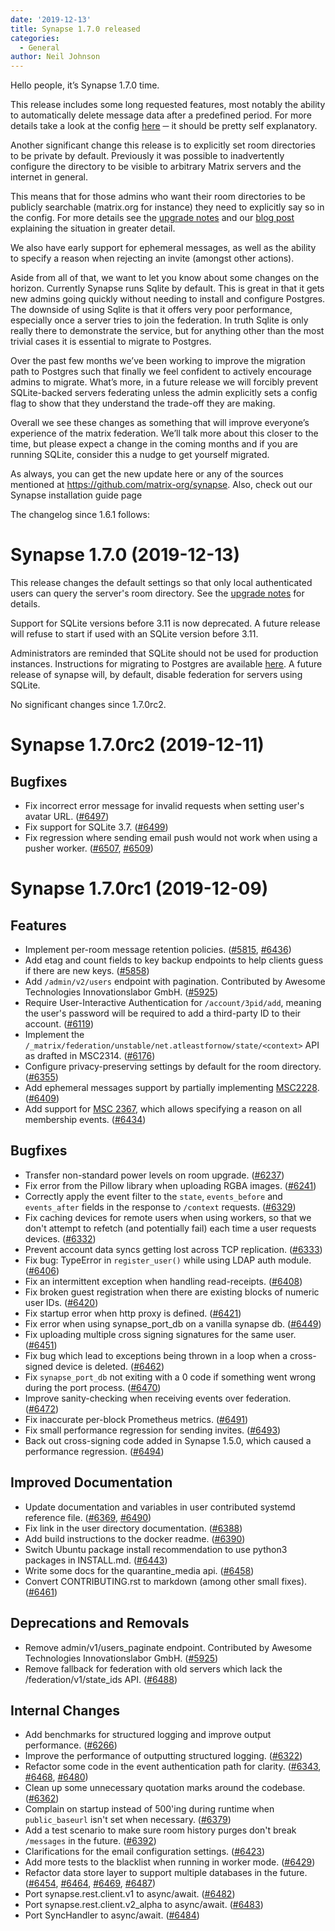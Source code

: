 ```yaml
---
date: '2019-12-13'
title: Synapse 1.7.0 released
categories:
  - General
author: Neil Johnson
---
```


Hello people, it’s Synapse 1.7.0 time.

This release includes some long requested features, most notably the ability to automatically delete message data after a predefined period. For more details take a look at the config [here](https://github.com/matrix-org/synapse/blob/v1.7.0/docs/sample_config.yaml#L332-L393) ─ it should be pretty self explanatory.

Another significant change this release is to explicitly set room directories to be private by default. Previously it was possible to inadvertently configure the directory to be visible to arbitrary Matrix servers and the internet in general.

This means that for those admins who want their room directories to be publicly searchable (matrix.org for instance) they need to explicitly say so in the config. For more details see the [upgrade notes](https://github.com/matrix-org/synapse/blob/v1.7.0/UPGRADE.rst#upgrading-to-v170) and our [blog post](https://matrix.org/blog/2019/11/09/avoiding-unwelcome-visitors-on-private-matrix-servers/) explaining the situation in greater detail.

We also have early support for ephemeral messages, as well as the ability to specify a reason when rejecting an invite (amongst other actions).

Aside from all of that, we want to let you know about some changes on the horizon. Currently Synapse runs Sqlite by default. This is great in that it gets new admins going quickly without needing to install and configure Postgres. The downside of using Sqlite is that it offers very poor performance, especially once a server tries to join the federation. In truth Sqlite is only really there to demonstrate the service, but for anything other than the most trivial cases it is essential to migrate to Postgres.

Over the past few months we’ve been working to improve the migration path to Postgres such that finally we feel confident to actively encourage admins to migrate. What’s more, in a future release we will forcibly prevent SQLite-backed servers federating unless the admin explicitly sets a config flag to show that they understand the trade-off they are making.

Overall we see these changes as something that will improve everyone’s experience of the matrix federation. We’ll talk more about this closer to the time, but please expect a change in the coming months and if you are running SQLite, consider this a nudge to get yourself migrated.

As always, you can get the new update here or any of the sources mentioned at https://github.com/matrix-org/synapse. Also, check out our Synapse installation guide page

The changelog since 1.6.1 follows:


Synapse 1.7.0 (2019-12-13)
==========================

This release changes the default settings so that only local authenticated users can query the server's room directory. See the [upgrade notes](https://github.com/matrix-org/synapse/blob/v1.7.0/UPGRADE.rst#upgrading-to-v170) for details.

Support for SQLite versions before 3.11 is now deprecated. A future release will refuse to start if used with an SQLite version before 3.11.

Administrators are reminded that SQLite should not be used for production instances. Instructions for migrating to Postgres are available [here](https://github.com/matrix-org/synapse/blob/v1.7.0/docs/postgres.md). A future release of synapse will, by default, disable federation for servers using SQLite.

No significant changes since 1.7.0rc2.


Synapse 1.7.0rc2 (2019-12-11)
=============================

Bugfixes
--------

- Fix incorrect error message for invalid requests when setting user's avatar URL. ([\#6497](https://github.com/matrix-org/synapse/issues/6497))
- Fix support for SQLite 3.7. ([\#6499](https://github.com/matrix-org/synapse/issues/6499))
- Fix regression where sending email push would not work when using a pusher worker. ([\#6507](https://github.com/matrix-org/synapse/issues/6507), [\#6509](https://github.com/matrix-org/synapse/issues/6509))


Synapse 1.7.0rc1 (2019-12-09)
=============================

Features
--------

- Implement per-room message retention policies. ([\#5815](https://github.com/matrix-org/synapse/issues/5815), [\#6436](https://github.com/matrix-org/synapse/issues/6436))
- Add etag and count fields to key backup endpoints to help clients guess if there are new keys. ([\#5858](https://github.com/matrix-org/synapse/issues/5858))
- Add `/admin/v2/users` endpoint with pagination. Contributed by Awesome Technologies Innovationslabor GmbH. ([\#5925](https://github.com/matrix-org/synapse/issues/5925))
- Require User-Interactive Authentication for `/account/3pid/add`, meaning the user's password will be required to add a third-party ID to their account. ([\#6119](https://github.com/matrix-org/synapse/issues/6119))
- Implement the `/_matrix/federation/unstable/net.atleastfornow/state/<context>` API as drafted in MSC2314. ([\#6176](https://github.com/matrix-org/synapse/issues/6176))
- Configure privacy-preserving settings by default for the room directory. ([\#6355](https://github.com/matrix-org/synapse/issues/6355))
- Add ephemeral messages support by partially implementing [MSC2228](https://github.com/matrix-org/matrix-doc/pull/2228). ([\#6409](https://github.com/matrix-org/synapse/issues/6409))
- Add support for [MSC 2367](https://github.com/matrix-org/matrix-doc/pull/2367), which allows specifying a reason on all membership events. ([\#6434](https://github.com/matrix-org/synapse/issues/6434))


Bugfixes
--------

- Transfer non-standard power levels on room upgrade. ([\#6237](https://github.com/matrix-org/synapse/issues/6237))
- Fix error from the Pillow library when uploading RGBA images. ([\#6241](https://github.com/matrix-org/synapse/issues/6241))
- Correctly apply the event filter to the `state`, `events_before` and `events_after` fields in the response to `/context` requests. ([\#6329](https://github.com/matrix-org/synapse/issues/6329))
- Fix caching devices for remote users when using workers, so that we don't attempt to refetch (and potentially fail) each time a user requests devices. ([\#6332](https://github.com/matrix-org/synapse/issues/6332))
- Prevent account data syncs getting lost across TCP replication. ([\#6333](https://github.com/matrix-org/synapse/issues/6333))
- Fix bug: TypeError in `register_user()` while using LDAP auth module. ([\#6406](https://github.com/matrix-org/synapse/issues/6406))
- Fix an intermittent exception when handling read-receipts. ([\#6408](https://github.com/matrix-org/synapse/issues/6408))
- Fix broken guest registration when there are existing blocks of numeric user IDs. ([\#6420](https://github.com/matrix-org/synapse/issues/6420))
- Fix startup error when http proxy is defined. ([\#6421](https://github.com/matrix-org/synapse/issues/6421))
- Fix error when using synapse_port_db on a vanilla synapse db. ([\#6449](https://github.com/matrix-org/synapse/issues/6449))
- Fix uploading multiple cross signing signatures for the same user. ([\#6451](https://github.com/matrix-org/synapse/issues/6451))
- Fix bug which lead to exceptions being thrown in a loop when a cross-signed device is deleted. ([\#6462](https://github.com/matrix-org/synapse/issues/6462))
- Fix `synapse_port_db` not exiting with a 0 code if something went wrong during the port process. ([\#6470](https://github.com/matrix-org/synapse/issues/6470))
- Improve sanity-checking when receiving events over federation. ([\#6472](https://github.com/matrix-org/synapse/issues/6472))
- Fix inaccurate per-block Prometheus metrics. ([\#6491](https://github.com/matrix-org/synapse/issues/6491))
- Fix small performance regression for sending invites. ([\#6493](https://github.com/matrix-org/synapse/issues/6493))
- Back out cross-signing code added in Synapse 1.5.0, which caused a performance regression. ([\#6494](https://github.com/matrix-org/synapse/issues/6494))


Improved Documentation
----------------------

- Update documentation and variables in user contributed systemd reference file. ([\#6369](https://github.com/matrix-org/synapse/issues/6369), [\#6490](https://github.com/matrix-org/synapse/issues/6490))
- Fix link in the user directory documentation. ([\#6388](https://github.com/matrix-org/synapse/issues/6388))
- Add build instructions to the docker readme. ([\#6390](https://github.com/matrix-org/synapse/issues/6390))
- Switch Ubuntu package install recommendation to use python3 packages in INSTALL.md. ([\#6443](https://github.com/matrix-org/synapse/issues/6443))
- Write some docs for the quarantine_media api. ([\#6458](https://github.com/matrix-org/synapse/issues/6458))
- Convert CONTRIBUTING.rst to markdown (among other small fixes). ([\#6461](https://github.com/matrix-org/synapse/issues/6461))


Deprecations and Removals
-------------------------

- Remove admin/v1/users_paginate endpoint. Contributed by Awesome Technologies Innovationslabor GmbH. ([\#5925](https://github.com/matrix-org/synapse/issues/5925))
- Remove fallback for federation with old servers which lack the /federation/v1/state_ids API. ([\#6488](https://github.com/matrix-org/synapse/issues/6488))


Internal Changes
----------------

- Add benchmarks for structured logging and improve output performance. ([\#6266](https://github.com/matrix-org/synapse/issues/6266))
- Improve the performance of outputting structured logging. ([\#6322](https://github.com/matrix-org/synapse/issues/6322))
- Refactor some code in the event authentication path for clarity. ([\#6343](https://github.com/matrix-org/synapse/issues/6343), [\#6468](https://github.com/matrix-org/synapse/issues/6468), [\#6480](https://github.com/matrix-org/synapse/issues/6480))
- Clean up some unnecessary quotation marks around the codebase. ([\#6362](https://github.com/matrix-org/synapse/issues/6362))
- Complain on startup instead of 500'ing during runtime when `public_baseurl` isn't set when necessary. ([\#6379](https://github.com/matrix-org/synapse/issues/6379))
- Add a test scenario to make sure room history purges don't break `/messages` in the future. ([\#6392](https://github.com/matrix-org/synapse/issues/6392))
- Clarifications for the email configuration settings. ([\#6423](https://github.com/matrix-org/synapse/issues/6423))
- Add more tests to the blacklist when running in worker mode. ([\#6429](https://github.com/matrix-org/synapse/issues/6429))
- Refactor data store layer to support multiple databases in the future. ([\#6454](https://github.com/matrix-org/synapse/issues/6454), [\#6464](https://github.com/matrix-org/synapse/issues/6464), [\#6469](https://github.com/matrix-org/synapse/issues/6469), [\#6487](https://github.com/matrix-org/synapse/issues/6487))
- Port synapse.rest.client.v1 to async/await. ([\#6482](https://github.com/matrix-org/synapse/issues/6482))
- Port synapse.rest.client.v2_alpha to async/await. ([\#6483](https://github.com/matrix-org/synapse/issues/6483))
- Port SyncHandler to async/await. ([\#6484](https://github.com/matrix-org/synapse/issues/6484))
